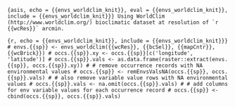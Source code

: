 ```{asis, echo = {{envs_worldclim_knit}}, eval = {{envs_worldclim_knit}}, include = {{envs_worldclim_knit}}}
Using WorldClim (http://www.worldclim.org/) bioclimatic dataset at resolution of `r {{wcRes}}` arcmin.
```

```{r, echo = {{envs_worldclim_knit}}, include = {{envs_worldclim_knit}}}
# envs.{{sp}} <- envs_worldclim({{wcRes}}, {{bcSel}}, {{mapCntr}}, {{wcBrick}})
# occs.{{sp}}.xy <- occs.{{sp}}[c('longitude', 'latitude')]
# occs.{{sp}}.vals <- as.data.frame(raster::extract(envs.{{sp}}, occs.{{sp}}.xy))
# # remove occurrence records with NA environmental values
# occs.{{sp}} <- remEnvsValsNA(occs.{{sp}}, occs.{{sp}}.vals)
# # also remove variable value rows with NA environmental values
# occs.{{sp}}.vals <- na.omit(occs.{{sp}}.vals)
# # add columns for env variable values for each occurrence record
# occs.{{sp}} <- cbind(occs.{{sp}}, occs.{{sp}}.vals)
```

